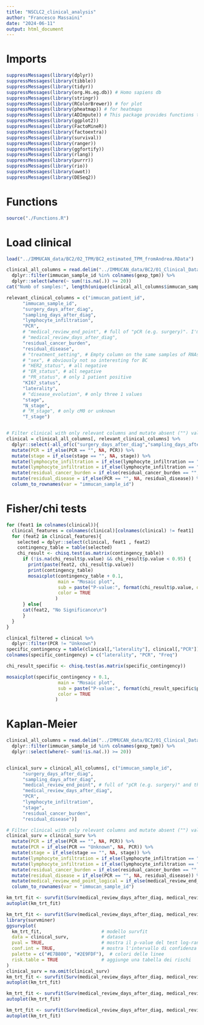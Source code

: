 ```yaml
---
title: "NSCLC2_clinical_analysis"
author: "Francesco Massaini"
date: "2024-06-11"
output: html_document
---
```


# Imports
```r
suppressMessages(library(dplyr)) 
suppressMessages(library(tibble))
suppressMessages(library(tidyr))
suppressMessages(library(org.Hs.eg.db)) # Homo sapiens db
suppressMessages(library(stringr))
suppressMessages(library(RColorBrewer)) # for plot
suppressMessages(library(pheatmap)) # for heatmaps
suppressMessages(library(ADImpute)) # This package provides functions to compute TPM
suppressMessages(library(ggplot2))
suppressMessages(library(FactoMineR))
suppressMessages(library(factoextra))
suppressMessages(library(survival))
suppressMessages(library(ranger))
suppressMessages(library(ggfortify))
suppressMessages(library(rlang))
suppressMessages(library(purrr))
suppressMessages(library(rio))
suppressMessages(library(uwot))
suppressMessages(library(DESeq2))
```


# Functions
```r
source("./Functions.R")
```

# Load clinical
```r
load("../IMMUCAN_data/BC2/02_TPM/BC2_estimated_TPM_fromAndrea.RData")

clinical_all_columns = read.delim("../IMMUCAN_data/BC2/01_Clinical_Data/BC2_clinical_export_20240602.tsv", sep = "\t") %>%
  dplyr::filter(immucan_sample_id %in% colnames(gexp_tpm)) %>%
  dplyr::select(where(~ sum(!is.na(.)) >= 20))
cat("Numb of samples:", length(unique(clinical_all_columns$immucan_sample_id)) , "\n Not present samples:", setdiff(colnames(gexp_tpm), clinical_all_columns$immucan_sample_id))

relevant_clinical_columns = c("immucan_patient_id",
      "immucan_sample_id",
      "surgery_days_after_diag",
      "sampling_days_after_diag",
      "lymphocyte_infiltration",
      "PCR",
      # "medical_review_end_point", # full of "pCR (e.g. surgery)". I'm not sure what is the difference with column PCR, perhaps on different time point?
      # "medical_review_days_after_diag",
      "residual_cancer_burden",
      "residual_disease",
      # "treatment_setting", # Empty column on the same samples of RNAseq  
      # "sex", # obviously not so interesting for BC
      # "HER2_status", # all negative
      # "ER_status", # all negative
      # "PR_status", # only 1 patient positive
      "KI67_status",
      "laterality",
      # "disease_evolution", # only three 1 values
      "stage",
      "N_stage",
      # "M_stage", # only cM0 or unknown 
      "T_stage")


# Filter clinical with only relevant columns and mutate absent ("") values to NA
clinical = clinical_all_columns[, relevant_clinical_columns] %>%
  dplyr::select(-all_of(c("surgery_days_after_diag","sampling_days_after_diag", "immucan_patient_id"))) %>% # remove even immucan_patient_id for better further rapresentations
  mutate(PCR = if_else(PCR == "", NA, PCR)) %>%
  mutate(stage = if_else(stage == "", NA, stage)) %>%
  mutate(lymphocyte_infiltration = if_else(lymphocyte_infiltration == "", NA, lymphocyte_infiltration)) %>%
  mutate(lymphocyte_infiltration = if_else(lymphocyte_infiltration == "Not Applicable", "Not applicable", lymphocyte_infiltration)) %>%
  mutate(residual_cancer_burden = if_else(residual_cancer_burden == "", NA, residual_cancer_burden)) %>%
  mutate(residual_disease = if_else(PCR == "", NA, residual_disease)) %>%
  column_to_rownames(var = "immucan_sample_id")
```

# Fisher/chi tests
```r

for (feat1 in colnames(clinical)){
  clinical_features = colnames(clinical)[colnames(clinical) != feat1]
  for (feat2 in clinical_features){
    selected = dplyr::select(clinical, feat1 , feat2)
    contingency_table = table(selected)
    chi_result <- chisq.test(as.matrix(contingency_table))
      if (!is.na(chi_result$p.value) && chi_result$p.value < 0.95) {
        print(paste(feat2, chi_result$p.value))
        print(contingency_table)
        mosaicplot(contingency_table + 0.1,
                   main = "Mosaic plot",
                   sub = paste("P-value:", format(chi_result$p.value, digits = 2)),
                   color = TRUE
                  )
      } else{
      cat(feat2, "No Significance\n")
      }
  }
}  
```
```r
clinical_filtered = clinical %>%
  dplyr::filter(PCR != "Unknown")
specific_contingency = table(clinical[,"laterality"], clinical[,"PCR"])
colnames(specific_contingency) = c("laterality", "PCR", "Freq")

chi_result_specific <- chisq.test(as.matrix(specific_contingency))

mosaicplot(specific_contingency + 0.1,
                   main = "Mosaic plot",
                   sub = paste("P-value:", format(chi_result_specific$p.value, digits = 2)),
                   color = TRUE
                  )
```




# Kaplan-Meier
```r
clinical_all_columns = read.delim("../IMMUCAN_data/BC2/01_Clinical_Data/BC2_clinical_export_20240602.tsv", sep = "\t") %>%
  dplyr::filter(immucan_sample_id %in% colnames(gexp_tpm)) %>%
  dplyr::select(where(~ sum(!is.na(.)) >= 20))


clinical_surv = clinical_all_columns[, c("immucan_sample_id",
      "surgery_days_after_diag",
      "sampling_days_after_diag",
      "medical_review_end_point", # full of "pCR (e.g. surgery)" and they don't match PCR column. I'm not sure what is the difference with column PCR, perhaps on different time point?
      "medical_review_days_after_diag", 
      "PCR",
      "lymphocyte_infiltration", 
      "stage",
      "residual_cancer_burden",
      "residual_disease")]

# Filter clinical with only relevant columns and mutate absent ("") values to NA
clinical_surv = clinical_surv %>%
  mutate(PCR = if_else(PCR == "", NA, PCR)) %>%
  mutate(PCR = if_else(PCR == "Unknown", NA, PCR)) %>%
  mutate(stage = if_else(stage == "", NA, stage)) %>%
  mutate(lymphocyte_infiltration = if_else(lymphocyte_infiltration == "", NA, lymphocyte_infiltration)) %>%
  mutate(lymphocyte_infiltration = if_else(lymphocyte_infiltration == "Not Applicable", "Not applicable", lymphocyte_infiltration)) %>%
  mutate(residual_cancer_burden = if_else(residual_cancer_burden == "", NA, residual_cancer_burden)) %>%
  mutate(residual_disease = if_else(PCR == "", NA, residual_disease)) %>%
  mutate(medical_review_end_point_logical = if_else(medical_review_end_point == "pCR (e.g. surgery)", TRUE, FALSE)) %>%
  column_to_rownames(var = "immucan_sample_id")

km_trt_fit <- survfit(Surv(medical_review_days_after_diag, medical_review_end_point_logical) ~ 1, data=clinical_surv)
autoplot(km_trt_fit)

km_trt_fit <- survfit(Surv(medical_review_days_after_diag, medical_review_end_point_logical) ~ PCR, data=clinical_surv)
library(survminer)
ggsurvplot(
  km_trt_fit,                      # modello survfit
  data = clinical_surv,            # dataset
  pval = TRUE,                     # mostra il p-value del test log-rank
  conf.int = TRUE,                 # mostra l'intervallo di confidenza
  palette = c("#E7B800", "#2E9FDF"),  # colori delle linee
  risk.table = TRUE                # aggiunge una tabella dei rischi
)
clinical_surv = na.omit(clinical_surv)
km_trt_fit <- survfit(Surv(medical_review_days_after_diag, medical_review_end_point_logical) ~ lymphocyte_infiltration, data=clinical_surv)
autoplot(km_trt_fit)

km_trt_fit <- survfit(Surv(medical_review_days_after_diag, medical_review_end_point_logical) ~ stage, data=clinical_surv)
autoplot(km_trt_fit)

km_trt_fit <- survfit(Surv(medical_review_days_after_diag, medical_review_end_point_logical) ~ residual_disease, data=clinical_surv)
autoplot(km_trt_fit)
```

